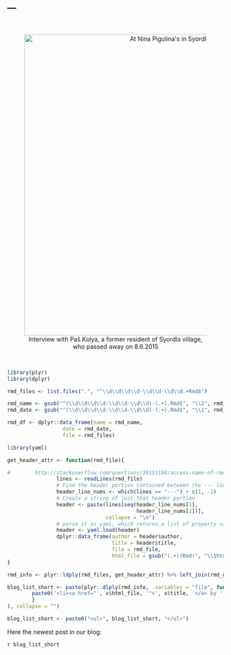 ---
---

</br>

<center>
<figure>
<img src="media/images/sordla_2012.jpg" alt="At Nina Pigulina's in Syordla, 2012" style="width:700px">
</br>
<figcaption>Interview with Paš Kolya, a former resident of Syordla village, who passed away on 8.6.2015</figcaption>
</figure>
</center>

</br>

```r

library(plyr)
library(dplyr)

rmd_files <- list.files(".", "^\\d\\d\\d\\d-\\d\\d-\\d\\d.+Rmd$")

rmd_name <- gsub("^(\\d\\d\\d\\d-\\d\\d-\\d\\d)-(.+).Rmd$", "\\2", rmd_files)
rmd_date <- gsub("^(\\d\\d\\d\\d-\\d\\d-\\d\\d)-(.+).Rmd$", "\\1", rmd_files)

rmd_df <- dplyr::data_frame(name = rmd_name,
                  date = rmd_date,
                  file = rmd_files)

library(yaml)

get_header_attr <- function(rmd_file){

#        http://stackoverflow.com/questions/30153194/access-name-of-rmd-file-and-use-in-r
                lines <- readLines(rmd_file)
                # Find the header portion contained between the --- lines. 
                header_line_nums <- which(lines == "---") + c(1, -1)
                # Create a string of just that header portion
                header <- paste(lines[seq(header_line_nums[1], 
                                          header_line_nums[2])], 
                                collapse = "\n")
                # parse it as yaml, which returns a list of property values
                header <- yaml.load(header)
                dplyr::data_frame(author = header$author,
                                  title = header$title,
                                  file = rmd_file,
                                  html_file = gsub("(.+)(Rmd)", "\\1html", rmd_file))
}

rmd_info <- plyr::ldply(rmd_files, get_header_attr) %>% left_join(rmd_df) %>% arrange(desc(date)) %>% slice(1)

blog_list_short <- paste(plyr::dlply(rmd_info, .variables = "file", function(x) {
        paste0('<li><a href="', x$html_file, '">', x$title, '</a> by ', x$author, "</li>")
        }
), collapse = "")

blog_list_short <- paste0("<ul>", blog_list_short, "</ul>")

```

Here the newest post in our blog:

`r blog_list_short`
